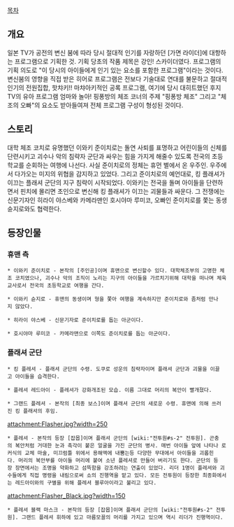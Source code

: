 [[목차]]

== 개요 ==
일본 TV가 공전의 변신 붐에 따라 당시 절대적 인기를 자랑하던 [가면 라이더]에 대항하는 프로그램으로 기획한 것. 기획 당초의 작품 제목은 강인! 스카이더였다. 프로그램의 기획 의도로 "이 당시의 아이들에게 인기 있는 요소를 포함한 프로그램"이라는 것이다. 변신붐의 영향을 직접 받은 히어로 프로그램은 전보다 기술대로 연대를 불문하고 절대적 인기의 전원집합, 핫챠키!! 마챠아키적인 공록 프로그램, 여기에 당시 대히트했던 후지 TV의 유아 프로그램 엄마와 놀아! 핑퐁방의 체조 코너의 주제 "핑퐁방 체조" 그리고 "체조의 오빠"의 요소도 받아들여져 전체 프로그램 구성이 형성된 것이다.

== 스토리 ==
대학 체조 코치로 유명했던 이와키 준이치로는 돌연 사퇴를 표명하고 어린이들의 신체를 단련시키고 괴수나 악의 침략자 군단과 싸우는 힘을 가지게 해줄수 있도록 전국의 초등학교를 순회하는 여행에 나선다. 사실 준이치로의 정체는 휴먼 별에서 온 우주인. 우주에서 다가오는 미지의 위협을 감지하고 있었다. 그리고 준이치로의 예언대로, 킹 플래셔가 이끄는 플래셔 군단의 지구 침략이 시작되었다. 이와키는 전국을 돌며 아이들을 단련하면서 핀치에 몰리면 초인으로 변신해 킹 플래셔가 이끄는 괴물들과 싸운다. 그 전쟁에는 신문기자인 히라이 야스베와 카메라맨인 호시야마 루미코, 오빠인 준이치로를 쫓는 동생 슌지로와도 협력한다.

== 등장인물 ==
=== 휴맨 측 ===
 * 이와키 준이치로 - 본작의 [주인공]이며 휴맨으로 변신할수 있다. 대학체조부의 고명한 체조 코치였으나, 괴수나 악의 조직이 노리는 지구의 아이들을 가르치기위해 대학을 떠나며 체육교사로서 전국의 초등학교로 여행을 간다.  

 * 이와키 슌지로 - 휴맨의 동생이며 형을 쫓아 여행을 계속하지만 준이치로와 좀처럼 만나지 않았다. 

 * 히라이 야스베 - 신문기자로 준이치로를 돕는 아군이다.

 * 호시야마 루미코 - 카메라맨으로 이쪽도 준이치로를 돕는 아군이다.

=== 플래셔 군단 ===
 * 킹 플레셔 - 플래셔 군단의 수령. 도쿠로 성운의 침략자이며 플래셔 군단과 괴물을 이끌고 아이들을 습격한다.

 * 플레셔 레드아이 - 플레셔가 강화개조된 모습. 이름 그대로 머리의 복안이 빨개졌다.

 * 그랜드 플레셔 - 본작의 [최종 보스]이며 플래셔 군단의 새로운 수령. 휴맨에 의해 쓰러진 킹 플래셔의 후임.

attachment:Flasher.jpg?width=250
 * 플레셔 - 본작의 등장 [잡몹]이며 플래셔 군단의 [wiki:"전투원#s-2" 전투원]. 곤충의 복안처럼 거대한 눈과 촉각이 붙은 얼굴을 가진 군단의 병사. 매번 아이들 앞에 나타나 로커식의 교체 마술, 미끄럼틀 위에서 용해액에 내뿜는등 다양한 무대에서 아이들을 괴롭힌다. 머리의 복안부를 아이들 머리에 붙여 소년 플레셔로 만들어 버리기도 한다. 군단의 등장 장면에서는 조명을 약화하고 섬뜩함을 강조하려는 연출이 있었다. 리더 1명이 플레셔와 괴수들에게 직접 명령을 내림으로써 쇼의 진행역을 맡고 있다. 모든 전투원이 등장한 최종화에서는 레드아이와의 구별을 위해 플레셔 블루아이라고 불리고 있다.

attachment:Flasher_Black.jpg?width=150
 * 플레셔 블랙 마스크 - 본작의 등장 [잡몹]이며 플래셔 군단의 [wiki:"전투원#s-2" 전투원]. 그랜드 플레셔 휘하에 있고 마름모꼴의 머리를 가지고 있으며 역시 리더가 진행역이다.

